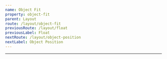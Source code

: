 ```yaml
---
name: Object Fit
property: object-fit
parent: Layout
route: /layout/object-fit
previousRoute: /layout/float
previousLabel: Float
nextRoute: /layout/object-position
nextLabel: Object Position
---
```




<UtilityInfo pattern="object-{variation}" />

---

<Grid minWidth="150px">
  <InfoBox caption="Fill" pattern="object-fill">
    <Box
      className="object-fill w-full h-24 rounded-sm"
      is="img"
      src="https://images.unsplash.com/photo-1537815749002-de6a533c64db?ixlib=rb-1.2.1&ixid=eyJhcHBfaWQiOjEyMDd9&auto=format&fit=crop&w=1690&q=80"
    />
  </InfoBox>
  <InfoBox caption="Contain" pattern="object-contain">
    <Box
      className="object-contain w-full h-24 rounded-sm"
      is="img"
      src="https://images.unsplash.com/photo-1537815749002-de6a533c64db?ixlib=rb-1.2.1&ixid=eyJhcHBfaWQiOjEyMDd9&auto=format&fit=crop&w=1690&q=80"
    />
  </InfoBox>
  <InfoBox caption="Cover" pattern="object-cover">
    <Box
      className="object-cover w-full h-24 rounded-sm"
      is="img"
      src="https://images.unsplash.com/photo-1537815749002-de6a533c64db?ixlib=rb-1.2.1&ixid=eyJhcHBfaWQiOjEyMDd9&auto=format&fit=crop&w=1690&q=80"
    />
  </InfoBox>
  <InfoBox caption="None" pattern="object-none">
    <Box
      className="object-none w-full h-24 rounded-sm"
      is="img"
      src="https://images.unsplash.com/photo-1537815749002-de6a533c64db?ixlib=rb-1.2.1&ixid=eyJhcHBfaWQiOjEyMDd9&auto=format&fit=crop&w=1690&q=80"
    />
  </InfoBox>
  <InfoBox caption="Scale Down" pattern="object-scale-down">
    <Box
      className="object-scale-down w-full h-24 rounded-sm"
      is="img"
      src="https://images.unsplash.com/photo-1537815749002-de6a533c64db?ixlib=rb-1.2.1&ixid=eyJhcHBfaWQiOjEyMDd9&auto=format&fit=crop&w=1690&q=80"
    />
  </InfoBox>
</Grid>
